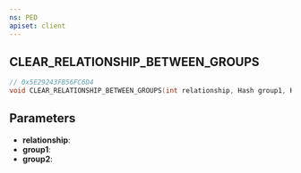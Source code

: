 ```yaml
---
ns: PED
apiset: client
---
```

## CLEAR_RELATIONSHIP_BETWEEN_GROUPS

```c
// 0x5E29243FB56FC6D4
void CLEAR_RELATIONSHIP_BETWEEN_GROUPS(int relationship, Hash group1, Hash group2);
```


## Parameters
* **relationship**:
* **group1**:
* **group2**: